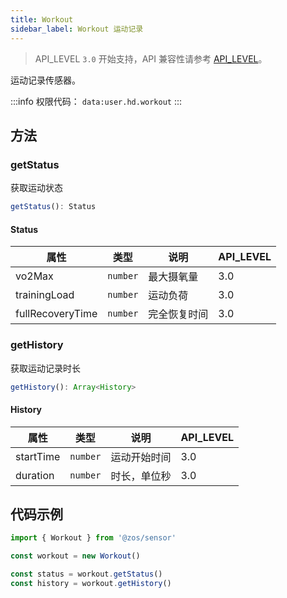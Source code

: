 ```yaml
---
title: Workout
sidebar_label: Workout 运动记录
---
```


> API_LEVEL `3.0` 开始支持，API 兼容性请参考 [API_LEVEL](../../../../guides/framework/device/compatibility.md)。

运动记录传感器。

:::info
权限代码： `data:user.hd.workout`
:::

## 方法

### getStatus

获取运动状态

```ts
getStatus(): Status
```

#### Status

| 属性             | 类型                | 说明         | API_LEVEL |
| ---------------- | ------------------- | ------------ | --------- |
| vo2Max           | <code>number</code> | 最大摄氧量   | 3.0       |
| trainingLoad     | <code>number</code> | 运动负荷     | 3.0       |
| fullRecoveryTime | <code>number</code> | 完全恢复时间 | 3.0       |

### getHistory

获取运动记录时长

```ts
getHistory(): Array<History>
```

#### History

| 属性      | 类型                | 说明         | API_LEVEL |
| --------- | ------------------- | ------------ | --------- |
| startTime | <code>number</code> | 运动开始时间 | 3.0       |
| duration  | <code>number</code> | 时长，单位秒 | 3.0       |

## 代码示例

```js
import { Workout } from '@zos/sensor'

const workout = new Workout()

const status = workout.getStatus()
const history = workout.getHistory()
```
